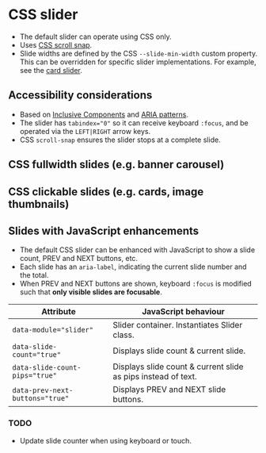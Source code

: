 
# CSS slider
- The default slider can operate using CSS only.
- Uses [CSS scroll snap](https://developer.mozilla.org/en-US/docs/Web/CSS/scroll-snap-type).
- Slide widths are defined by the CSS `--slide-min-width` custom property. This can be overridden for specific slider implementations. For example, see the [card slider](/story/components-cards--card-slider).

## Accessibility considerations
- Based on [Inclusive Components](https://inclusive-components.design/a-content-slider/) and [ARIA patterns](https://www.w3.org/WAI/ARIA/apg/patterns/carousel/).
- The slider has `tabindex="0"` so it can receive keyboard `:focus`, and be operated via the `LEFT|RIGHT` arrow keys.
- CSS `scroll-snap` ensures the slider stops at a complete slide.

<Preview>
    <Story id="components-slider-or-carousel--slider" />
</Preview>

## CSS fullwidth slides (e.g. banner carousel)

<Preview>
    <Story id="components-slider-or-carousel--slides-fullwidth" />
</Preview>

## CSS clickable slides (e.g. cards, image thumbnails)

<Preview>
    <Story id="components-slider-or-carousel--slides-clickable" />
</Preview>

## Slides with JavaScript enhancements
- The default CSS slider can be enhanced with JavaScript to show a slide count, PREV and NEXT buttons, etc.
- Each slide has an `aria-label`, indicating the current slide number and the total.
- When PREV and NEXT buttons are shown, keyboard `:focus` is modified such that **only visible slides are focusable**.

Attribute | JavaScript behaviour
--- | ---
`data-module="slider"` | Slider container. Instantiates Slider class.
`data-slide-count="true"` | Displays slide count & current slide.
`data-slide-count-pips="true"` | Displays slide count & current slide as pips instead of text.
`data-prev-next-buttons="true"` | Displays PREV and NEXT slide buttons.

### TODO
- Update slide counter when using keyboard or touch.

<Preview>
    <Story id="components-slider-or-carousel--slider-enhanced-js" />
</Preview>
